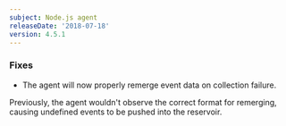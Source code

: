 ```yaml
---
subject: Node.js agent
releaseDate: '2018-07-18'
version: 4.5.1
---
```


### Fixes

* The agent will now properly remerge event data on collection failure.

Previously, the agent wouldn't observe the correct format for remerging, causing undefined events to be pushed into the reservoir.
